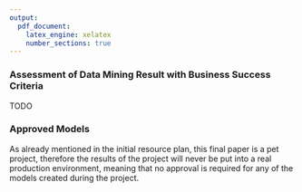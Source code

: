 ```yaml
---
output:
  pdf_document:
    latex_engine: xelatex
    number_sections: true
---
```


### Assessment of Data Mining Result with Business Success Criteria

TODO

### Approved Models

As already mentioned in the initial resource plan, this final paper is a pet project, therefore the results of the project will never be put into a real production environment, meaning that no approval is required for any of the models created during the project.

<!--
Previous evaluation steps dealt with factors such as the accuracy and generality of the model. This step assesses the degree to which the model meets the business objectives and determines if there is some business reason why this model is deficient. Another option here is to test the model(s) on real-world applications— if time and budget constraints permit. Moreover, evaluation also seeks to unveil additional challenges, information, or hints for future directions.
At this stage, the data analyst summarizes the assessment results in terms of business success criteria, including a final statement about whether the project already meets the initial business objectives.
-->
